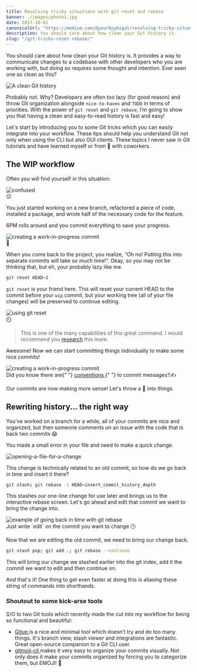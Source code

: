 ```yaml
---
title: Resolving tricky situations with git reset and rebase
banner: ./images/photo1.jpg
date: 2017-10-01
canonicalUrl: "https://medium.com/@yourboybigal/resolving-tricky-situations-with-git-reset-and-rebase-b424915d7735"
description: You should care about how clean your Git history is.
slug: "/git-tricks-reset-rebase/"
---
```


You should care about how clean your Git history is. It provides a way to communicate changes to a codebase with other developers who you are working with, but doing so requires some thought and intention. Ever seen one as clean as this?

![A clean Git history](https://res.cloudinary.com/dscgr6mcw/image/upload/v1557317705/git-post/1.png)

Probably not. Why? Developers are often too lazy (for good reason) and throw Git organization alongside `nice-to-haves` and `TODO` in terms of priorities. With the power of `git reset` and `git rebase`, I’m going to show you that having a clean and easy-to-read history is fast and easy!

Let's start by introducing you to some Git tricks which you can easily integrate into your workflow. These tips should help you understand Git not only when using the CLI but also GUI clients. These topics I never saw in Git tutorials and have learned myself or from 🍻 with coworkers.

## The WIP workflow

Often you will find yourself in this situation:

<div class="Image__Small">
  <img
    src="https://res.cloudinary.com/dscgr6mcw/image/upload/v1557317705/git-post/2.gif"
    alt="confused"
  />
  <figcaption>😕</figcaption>
</div>

You just started working on a new branch, refactored a piece of code, installed a package, and wrote half of the necessary code for the feature.

6PM rolls around and you commit everything to save your progress.

<div class="Image__Small">
  <img
    src="https://res.cloudinary.com/dscgr6mcw/image/upload/v1557317705/git-post/3.gif"
    alt="creating a work-in-progress commit"
  />
  <figcaption>📝</figcaption>
</div>

When you come back to the project, you realize, “Oh no! Putting this into separate commits will take so much time!”. Okay, so you may not be thinking that, but eh, your probably lazy like me.

```bash
git reset HEAD~1
```

`git reset` is your friend here. This will reset your current HEAD to the commit before your `wip` commit, but your working tree (all of your file changes) will be preserved to continue editing.

<div class="Image__Small">
  <img
    src="https://res.cloudinary.com/dscgr6mcw/image/upload/v1557317705/git-post/4.gif"
    alt="using git reset"
  />
  <figcaption>⏲️</figcaption>
</div>

> This is one of the many capabilities of this great command. I would recommend you <a href="https://www.atlassian.com/git/tutorials/undoing-changes/git-reset" target="_blank" >research</a> this more.

Awesome! Now we can start committing things individually to make some nice commits!

<div class="Image__Small">
  <img
    src="https://res.cloudinary.com/dscgr6mcw/image/upload/v1557317705/git-post/5.gif"
    alt="creating a work-in-progress commit"
  />
  <figcaption>
    Did you know there are{" "}
    <a
      href="https://namingconvention.org/git/commit-message-naming.html"
      target="_blank"
    >
      conventions
    </a>{" "}
    to commit messages?✍️
  </figcaption>
</div>

Our commits are now making more sense! Let's throw a 🔧 into things.

## Rewriting history... the right way

<!-- > [Lots of great reading](https://www.atlassian.com/git/tutorials/rewriting-history) on different Git Rebase techniques. -->

You've worked on a branch for a while, all of your commits are nice and organized, but then someone comments on an issue with the code that is back two commits 😱

You made a small error in your file and need to make a quick change.

![opening-a-file-for-a-change](https://res.cloudinary.com/dscgr6mcw/image/upload/v1557317705/git-post/6.gif)

This change is technically related to an old commit, so how do we go back in time and insert it there?

```bash
git stash; git rebase -i HEAD~insert_commit_history_depth
```

This stashes our one-line change for use later and brings us to the interactive rebase screen. Let's go ahead and edit that commit we want to bring the change into.

<div class="Image__Small">
  <img
    src="https://res.cloudinary.com/dscgr6mcw/image/upload/v1557317705/git-post/7.gif"
    alt="example of going back in time with git rebase"
  />
  <figcaption>Just write `edit` on the commit you want to change 🕓</figcaption>
</div>

Now that we are editing the old commit, we need to bring our change back.

```bash
git stash pop; git add .; git rebase --continue
```

This will bring our change we stashed earlier into the git index, add it the commit we want to edit and then continue on.

And that's it! One thing to get even faster at doing this is aliasing these string of commands into shorthands.

### Shoutout to some kick-arse tools

S/O to two Git tools which recently made the cut into my workflow for being so functional and beautiful:

- <a href="https://gitup.co/" target="_blank">
    Gitup
  </a> is a nice and minimal tool which doesn’t try and do too many things. It's
  branch view, stash viewer and integrations are fantastic. Great open-source companion
  to a Git CLI user.
- <a href="https://github.com/carloscuesta/gitmoji-cli" target="_blank">
    gitmoji-cli
  </a> makes it very easy to organize your commits visually. Not only does it make
  your commits organized by forcing you to categorize them, but EMOJI! 💸
